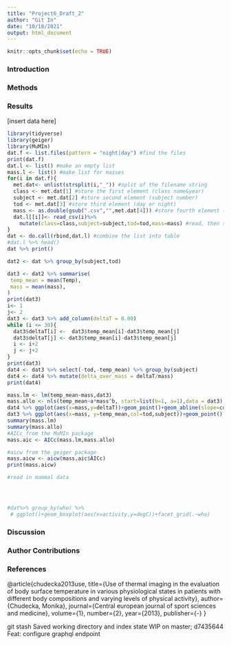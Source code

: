 ```yaml
---
title: "Project6_Draft_2"
author: "Git In"
date: "10/18/2021"
output: html_document
---
```


```r
knitr::opts_chunk$set(echo = TRUE)
```

### Introduction

### Methods

### Results

[insert data here]

```r
library(tidyverse)
library(geiger)
library(MuMIn)
dat.f <- list.files(pattern = "night|day") #find the files
print(dat.f)
dat.l <- list() #make an empty list
mass.l <- list() #make list for masses
for(i in dat.f){
  met.dat<- unlist(strsplit(i,"_")) #split of the filename string
  class <- met.dat[1] #store the first element (class name&year)
  subject <- met.dat[2] #store second element (subject number)
  tod <- met.dat[3] #store third element (day or night)
  mass <- as.double(gsub(".csv","",met.dat[4])) #store fourth element (mass), dropping .csv with gsub
  dat.l[[i]]<- read_csv(i)%>%
    mutate(class=class,subject=subject,tod=tod,mass=mass) #read, then store data with additional columns of metada in list as position unique to i
}
dat <- do.call(rbind,dat.l) #combine the list into table
#dat.l %>% head()
dat %>% print()

dat2 <- dat %>% group_by(subject,tod)

dat3 <- dat2 %>% summarise(
 temp_mean = mean(Temp),
 mass = mean(mass),
)
print(dat3)
i<- 1
j<- 2
dat3 <- dat3 %>% add_column(deltaT = 0.00)
while (i <= 30){
  dat3$deltaT[i] <-  dat3$temp_mean[i]-dat3$temp_mean[j]
  dat3$deltaT[j] <- dat3$temp_mean[i]-dat3$temp_mean[j]
  i <- i+2
  j <- j+2
}
print(dat3)
dat4 <- dat3 %>% select(-tod,-temp_mean) %>% group_by(subject)
dat4 <- dat4 %>% mutate(delta_over_mass = deltaT/mass)
print(dat4)

mass.lm <- lm(temp_mean~mass,dat3)
mass.allo <- nls(temp_mean~a*mass^b, start=list(b=1, a=1),data = dat3)
dat4 %>% ggplot(aes(x=mass,y=deltaT))+geom_point()+geom_abline(slope=coef(mass.lm)[2],intercept=coef(mass.lm)[1],col="blue")
dat3 %>% ggplot(aes(x=mass, y=temp_mean,col=tod,subject))+geom_point()
summary(mass.lm)
summary(mass.allo)
#AICc from the MuMIn package
mass.aic <- AICc(mass.lm,mass.allo)

#aicw from the geiger package
mass.aicw <- aicw(mass.aic$AICc)
print(mass.aicw)

#read in mammal data




#dat%>% group_by(who) %>%
 # ggplot()+geom_boxplot(aes(x=activity,y=degC))+facet_grid(.~who)
```

### Discussion

### Author Contributions

### References
@article{chudecka2013use,
  title={Use of thermal imaging in the evaluation of body surface temperature in various physiological states in patients with different body compositions and varying levels of physical activity},
  author={Chudecka, Monika},
  journal={Central european journal of sport sciences and medicine},
  volume={1},
  number={2},
  year={2013},
  publisher={-}
}

git stash
Saved working directory and index state WIP on master; d7435644 Feat: configure graphql endpoint

